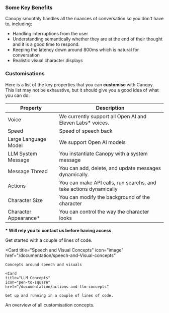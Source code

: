 ### Some Key Benefits
Canopy smoothly handles all the nuances of conversation so you don't have to, including: 
- Handling interruptions from the user
- Understanding semantically whether they are at the end of their thought and it is a good time to respond. 
- Keeping the latency down around 800ms which is natural for conversation
- Realistic visual character displays

### Customisations
<p> 
Here is a list of the key properties that you can <b> customise </b>with Canopy. This list may not be exhaustive, but it should give you a good idea of what you can do:
</p>

| Property  | Description                           |
| -------- | ------------------------------------- |
| Voice     | We currently support all Open AI and Eleven Labs* voices.                |
| Speed      | Speed of speech back                  |
| Large Language Model      | We support Open AI models             |
| LLM System Message   |You instantiate Canopy with a system message |
| Message Thread   |You can add, delete, and update messages dynamically.  |
| Actions   |You can make API calls, run searchs, and take actions dynamically  |
| Character Size   |You can modify the background of the character  |
| Character Appearance*   |You can control the way the character looks  |

 <b> * Will rely you to contact us before having access </b>



<p></p>

<CardGroup cols={2}>
   <Card
    title="Get Started"
    icon="image"
    href="/"
  >
    Get started with a couple of lines of code. 
  </Card>

  <Card
    title="Speech and Visual Concepts"
    icon="image"
    href="/documentation/speech-and-Visual-concepts"
  >
    Concepts around speech and visuals
  </Card>

    <Card
    title="LLM Concepts"
    icon="pen-to-square"
    href="/documentation/actions-and-llm-concepts"
  >
    Get up and running in a couple of lines of code. 
  </Card>
    <Card
    title="Action Taking Agents"
    icon="pen-to-square"
    href="/documentation/key-concepts"
  >
    An overview of all customisation concepts.
  </Card>
</CardGroup>

